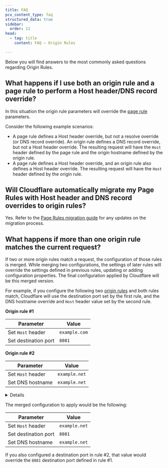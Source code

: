 ```yaml
---
title: FAQ
pcx_content_type: faq
structured_data: true
sidebar:
  order: 11
head:
  - tag: title
    content: FAQ — Origin Rules

---
```



Below you will find answers to the most commonly asked questions regarding Origin Rules.

## What happens if I use both an origin rule and a page rule to perform a Host header/DNS record override?

In this situation the origin rule parameters will override the [page rule](/rules/page-rules/) parameters.

Consider the following example scenarios:

* A page rule defines a Host header override, but not a resolve override (or DNS record override). An origin rule defines a DNS record override, but not a Host header override. The resulting request will have the `Host` header defined by the page rule and the origin hostname defined by the origin rule.
* A page rule defines a Host header override, and an origin rule also defines a Host header override. The resulting request will have the `Host` header defined by the origin rule.

## ​​Will Cloudflare automatically migrate my Page Rules with Host header and DNS record overrides to origin rules?


Yes. Refer to the [Page Rules migration guide](/rules/reference/page-rules-migration/) for any updates on the migration process.


## ​​What happens if more than one origin rule matches the current request?


If two or more origin rules match a request, the configuration of those rules is merged. While merging two configurations, the settings of later rules will override the settings defined in previous rules, updating or adding configuration properties. The final configuration applied by Cloudflare will be this merged version.

For example, if you configure the following two [origin rules](/rules/origin-rules/) and both rules match, Cloudflare will use the destination port set by the first rule, and the DNS hostname override and `Host` header value set by the second rule.

<Example>

**Origin rule #1**

| Parameter            | Value         |
| -------------------- | ------------- |
| Set `Host` header    | `example.com` |
| Set destination port | `8081`        |

</Example>

<Example>

**Origin rule #2**

| Parameter         | Value         |
| ----------------- | ------------- |
| Set `Host` header | `example.net` |
| Set DNS hostname  | `example.net` |

</Example>


<Details header="JSON example for API users">

When [using the API](/rules/origin-rules/create-api/), you configure origin rule parameters in an `action_parameters` object.

```json
{
  "rules": [
    {
      "expression": "http.request.uri.query contains \"/eu/\"",
      "description": "Origin rule #1",
      "action": "route",
      "action_parameters": {
        "host_header": "example.com",
        "origin": {
          "port": 8081
        }
      }
    },
    {
      "expression": "http.request.uri.query contains \"/eu/\"",
      "description": "Origin rule #2",
      "action": "route",
      "action_parameters": {
        "host_header": "example.net",
        "origin": {
          "host": "example.net",
        }
      }
    }
  ]
}
```


</Details>

The merged configuration to apply would be the following:

| Parameter            | Value         |
| -------------------- | ------------- |
| Set `Host` header    | `example.net` |
| Set destination port | `8081`        |
| Set DNS hostname     | `example.net` |

If you also configured a destination port in rule #2, that value would override the `8081` destination port defined in rule #1.


